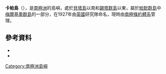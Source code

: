 {{coord|64|19|S|63|0|W|source:GNIS|display=title}}

'''卡帕島'''（{{lang-en|Kappa Island}}），是[[南極洲|南極洲]]的島嶼，處於[[貝塔島|貝塔島]]以南和[[錫塔群島|錫塔群島]]以東，屬於[[帕默群島|帕默群島]]中[[梅爾基奧群島|梅爾基奧群島]]的一部分，在1927年由[[英國|英國]]研究隊命名，現時由[[南極條約體系|南極條約體系]]管理。

==參考資料==
*{{cite gnis | type = antarid | id = 7757| name = Kappa Island| accessdate = 2013-04-13}}
*{{usgs-gazetteer|id=7757}}

{{Antarctica-geo-stub}}
[[Category:南極洲島嶼|Category:南極洲島嶼]]